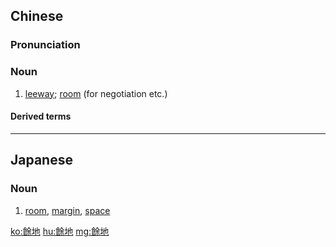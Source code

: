 {{also|余地}}
==Chinese==
{{zh-forms|s=余地}}

===Pronunciation===
{{zh-pron
|m=yúdì
|c=jyu4 dei6
|mn=qz:îr-tōe/tp,xm:û-tōe/twvk,zz:î-tē/qz:îr-tē/kh,xm:û-tē/twvp:î-tōe
|cat=n
}}

===Noun===
{{zh-noun}}

# [[leeway]]; [[room]] (for negotiation etc.)

====Derived terms====
{{zh-der|不留餘地|留有餘地|留餘地}}

----

==Japanese==
{{ja-kanjitab|餘|地}}

===Noun===
{{ja-noun|よち|shin=余地}}

# [[room]], [[margin]], [[space]]

[[ko:餘地]]
[[hu:餘地]]
[[mg:餘地]]